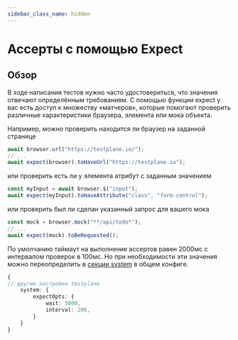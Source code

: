 ```yaml
---
sidebar_class_name: hidden
---
```


# Ассерты с помощью Expect

## Обзор

В ходе написания тестов нужно часто удостовериться, что значения отвечают определённым требованиям. С помощью функции expect у вас есть доступ к множеству «матчеров», которые помогают проверить различные характеристики браузера, элемента или мока объекта.

Например, можно проверить находится ли браузер на заданной странице

```typescript
await browser.url("https://testplane.io/");
// ...
await expect(browser).toHaveUrl("https://testplane.io");
```

или проверить есть ли у элемента атрибут с заданным значением

```typescript
const myInput = await browser.$("input");
await expect(myInput).toHaveAttribute("class", "form-control");
```

или проверить был ли сделан указанный запрос для вашего мока

```typescript
const mock = browser.mock("**/api/todo*");
// ...
await expect(mock).toBeRequested();
```

По умолчанию таймаут на выполнение ассертов равен 2000мс с интервалом проверок в 100мс. Но при необходимости эти значения можно переопределить в [секции system][system_config] в общем конфиге.

```typescript
{
// другие настройки testplane
    system: {
        expectOpts: {
            wait: 5000,
            interval: 200,
        }
    }
}
```

[system_config]: ../../../config/system#expect_opts
